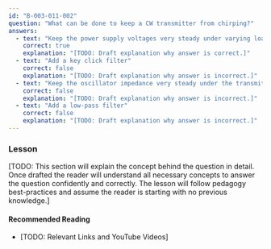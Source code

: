 ```yaml
---
id: "B-003-011-002"
question: "What can be done to keep a CW transmitter from chirping?"
answers:
  - text: "Keep the power supply voltages very steady under varying loads"
    correct: true
    explanation: "[TODO: Draft explanation why answer is correct.]"
  - text: "Add a key click filter"
    correct: false
    explanation: "[TODO: Draft explanation why answer is incorrect.]"
  - text: "Keep the oscillator impedance very steady under the transmit load"
    correct: false
    explanation: "[TODO: Draft explanation why answer is incorrect.]"
  - text: "Add a low-pass filter"
    correct: false
    explanation: "[TODO: Draft explanation why answer is incorrect.]"
---
```


### Lesson

[TODO: This section will explain the concept behind the question in detail. Once drafted the reader will understand all necessary concepts to answer the question confidently and correctly. The lesson will follow pedagogy best-practices and assume the reader is starting with no previous knowledge.]

#### Recommended Reading

- [TODO: Relevant Links and YouTube Videos]

